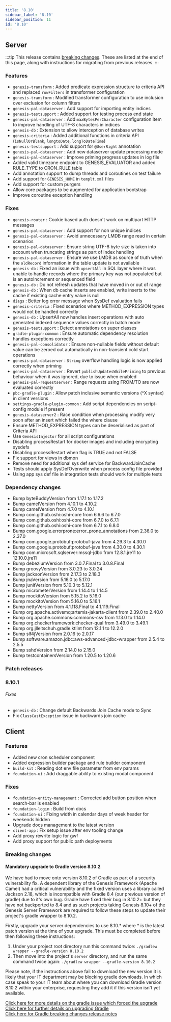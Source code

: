 ```yaml
---
title: '8.10'
sidebar_label: '8.10'
sidebar_position: 11
id: '8.10'
---
```


## Server

:::tip
This release contains [breaking changes](#breaking-changes). These are listed at the end of this page, along with instructions for migrating from previous releases.
:::

### Features

* `genesis-transform` : Added predicate expression structure to criteria API and replaced `rowFilters` in transformer configuration 
* `genesis-transform` : Modified transformer configuration to use inclusion over exclusion for column filters 
* `genesis-pal-dataserver` : Add support for importing entity indices 
* `genesis-testsupport` : Added support for testing process end state 
* `genesis-pal-dataserver` : Add `maxBytesPerCharacter` configuration item to improve handling of UTF-8 characters in indices 
* `genesis-db` : Extension to allow interception of database writes 
* `genesis-criteria` : Added additional functions in criteria API (`isNullOrBlank`, `longtoDate`, `longToDateTime`) 
* `genesis-testsupport` : Add support for `@UserRight` annotation 
* `genesis-pal-dataserver` : Add new dataserver update processing mode 
* `genesis-pal-dataserver` : Improve priming progress updates in log file 
* Added valid timezone endpoint to GENESIS_EVALUATOR and added RULE_TYPE to CRON_RULE table 
* Add annotation support to dump threads and coroutines on test failure 
* Add support for `GENESIS_HOME` in `templt.xml` files 
* Add support for custom purgers 
* Allow core packages to be augmented for application bootstrap 
* Improve coroutine exception handling 

### Fixes

* `genesis-router` : Cookie based auth doesn't work on multipart HTTP messages 
* `genesis-pal-dataserver` : Add support for non unique indices 
* `genesis-pal-dataserver` : Avoid unnecessary LMDB range read in certain scenarios 
* `genesis-pal-dataserver` : Ensure string UTF-8 byte size is taken into account when truncating strings as part of index handling 
* `genesis-pal-dataserver` : Ensure we use LMDB as source of truth when the `oldRecord` information in the table update is not available 
* `genesis-db` :  Fixed an issue with `upsertAll` in SQL layer where it was unable to handle records where the primary key was not populated but is an autoIncrement or sequenced field
* `genesis-db` : Do not refresh updates that have moved in or out of range 
* `genesis-db` : When db cache inserts are enabled, write inserts to the cache if existing cache entry value is null 
* `diags` : Better log error message when SysDef evaluation fails 
* `genesis-criteria` : Fixed scenarios where METHOD_EXPRESSION types would not be handled correctly 
* `genesis-db` : UpsertAll now handles insert operations with auto generated indexed sequence values correctly in batch mode 
* `genesis-testsupport` : Detect annotations on super classes 
* `gradle-plugin-common` : Ensure automatic dependency resolution handles exceptions correctly 
* `genesis-pal-consolidator` : Ensure non-nullable fields without default value can be zeroed out automatically in non-transient cold start operations 
* `genesis-pal-dataserver` : `String` overflow handling logic is now applied correctly when priming 
* `genesis-pal-dataserver` : Revert `publishUpdatesWhilePriming` to previous behaviour when it was ignored, due to issue when enabled 
* `genesis-pal-requestserver` : Range requests using FROM/TO are now evaluated correctly 
* `pbc-gradle-plugin` : Allow patch inclusive semantic versions (^X syntax) in client versions 
* `settings-gradle-plugin-common` : Add script dependencies on script-config module if present 
* `genesis-dataserver2` : Race condition when processing modify very soon after an insert which failed the where clause 
* Ensure METHOD_EXPRESSION types can be deserialised as part of Criteria API 
* Use `GenesisInjector` for all script configurations 
* Disabling processRestart for docker images and including encrypting sysdefs 
* Disabling processRestart when flag is TRUE and not FALSE 
* Fix support for views in dbmon 
* Remove need for additional sys def service for BackwardJoinCache 
* Tests should apply SysDefOverwrite when process config file provided 
* Using app sys def file in integration tests should work for multiple tests 

### Dependency changes

* Bump byteBuddyVersion from 1.17.1 to 1.17.2
* Bump camelVersion from 4.10.1 to 4.10.2
* Bump camelVersion from 4.7.0 to 4.10.1
* Bump com.github.oshi:oshi-core from 6.6.6 to 6.7.0
* Bump com.github.oshi:oshi-core from 6.7.0 to 6.7.1
* Bump com.github.oshi:oshi-core from 6.7.1 to 6.8.0
* Bump com.google.errorprone:error_prone_annotations from 2.36.0 to 2.37.0
* Bump com.google.protobuf:protobuf-java from 4.29.3 to 4.30.0
* Bump com.google.protobuf:protobuf-java from 4.30.0 to 4.30.1
* Bump com.microsoft.sqlserver:mssql-jdbc from 12.8.1.jre11 to 12.10.0.jre11
* Bump debeziumVersion from 3.0.7.Final to 3.0.8.Final
* Bump groovyVersion from 3.0.23 to 3.0.24
* Bump jacksonVersion from 2.17.3 to 2.18.3
* Bump jnaVersion from 5.16.0 to 5.17.0
* Bump junitVersion from 5.10.3 to 5.12.1
* Bump micrometerVersion from 1.14.4 to 1.14.5
* Bump mockitoVersion from 5.15.2 to 5.16.0
* Bump mockitoVersion from 5.16.0 to 5.16.1
* Bump nettyVersion from 4.1.118.Final to 4.1.119.Final
* Bump org.apache.activemq:artemis-jakarta-client from 2.39.0 to 2.40.0
* Bump org.apache.commons:commons-csv from 1.13.0 to 1.14.0
* Bump org.checkerframework:checker-qual from 3.49.0 to 3.49.1
* Bump org.jlleitschuh.gradle.ktlint from 12.1.1 to 12.2.0
* Bump slf4jVersion from 2.0.16 to 2.0.17
* Bump software.amazon.jdbc:aws-advanced-jdbc-wrapper from 2.5.4 to 2.5.5
* Bump sshdVersion from 2.14.0 to 2.15.0
* Bump testcontainersVersion from 1.20.5 to 1.20.6


### Patch releases

### 8.10.1

###### Fixes

* `genesis-db` : Change default Backwards Join Cache mode to Sync 
* Fix `ClassCastException` issue in backwards join cache 

## Client

### Features

* Added new cron scheduler component
* Added expression builder package and rule builder component 
* `build-kit` : Reading dot env file parameter from env params 
* `foundation-ui` : Add draggable ability to existing modal component 

### Fixes

* `foundation-entity-management` : Corrected add button position when search-bar is enabled 
* `foundation-login` : Build from docs 
* `foundation-ui` : Fixing width in calendar days of week header for weekends hidden 
* Upgrade docs management to the latest version 
* `client-app` : Fix setup issue after env tooling change 
* Add proxy rewrite logic for gwf 
* Add proxy support for public path deployments 

### Breaking changes

#### Mandatory upgrade to Gradle version 8.10.2 

We have had to move onto version 8.10.2 of Gradle as part of a security vulnerability fix. A dependent library of the Genesis Framework (Apache Camel) had a critical vulnerability and the fixed version uses a library called Jackson 2.18, which is incompatible with Gradle 8.4 (our previous version of gradle) due to it's own bug. Gradle have fixed their bug in 8.10.2+ but they have not backported to 8.4 and as such projects taking Genesis 8.10+ of the Genesis Server Framework are required to follow these steps to update their project's gradle wrapper to 8.10.2.

Firstly, upgrade your server dependencies to use 8.10.* where * is the latest patch version at the time of your upgrade. This must be completed before then following these instructions:

1. Under your project root directory run this command twice: `./gradlew wrapper --gradle-version 8.10.2`
1. Then move into the project's `server` directory, and run the same command twice again: `./gradlew wrapper --gradle-version 8.10.2`

Please note, if the instructions above fail to download the new version it is likely that your IT department may be blocking gradle downloads. In which case speak to your IT team about where you can download Gradle version 8.10.2 within your enterprise, requesting they add it if this version isn't yet available. 

[Click here for more details on the gradle issue which forced the upgrade](https://github.com/gradle/gradle/issues/30949)  
[Click here for further details on upgrading Gradle](https://docs.gradle.org/current/userguide/gradle_wrapper.html#sec:upgrading_wrapper)  
[Click here for Gradle breaking changes release notes](https://docs.gradle.org/8.10.2/userguide/upgrading_version_8.html)
